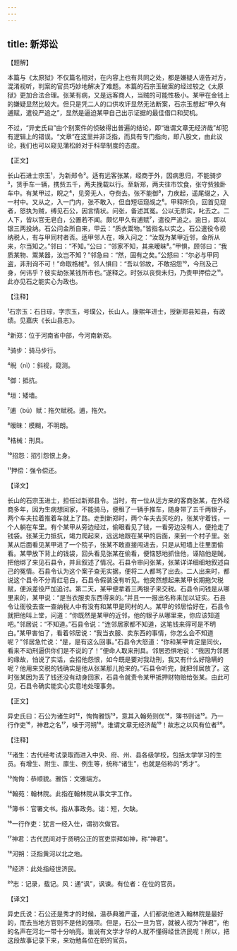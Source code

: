 ```yaml
---
---
---
```

title: 新郑讼
---




【题解】


本篇与《太原狱》不仅篇名相对，在内容上也有共同之处，都是嫌疑人诬告对方，混淆视听，判案的官员巧妙地解决了难题。本篇的石宗玉破案的经过较之《太原狱》更加合法合理。张某有病，又是远客商人，当贼的可能性极小。某甲在金钱上的嫌疑显然比较大。但只是凭二人的口供攻讦显然无法断案，石宗玉想起“甲久有逋赋，遣役严追之”，显然是逼迫某甲自己出示证据的最佳借口和契机。

不过，“异史氏曰”由个别案件的侦破得出普遍的结论，即“谁谓文章无经济哉”却犯有逻辑上的错误。“文章”在这里并非泛指，而具有专门指向，即八股文，由此议论，我们也可以窥见蒲松龄对于科举制度的态度。


【正文】

长山石进士宗玉¹，为新郑令²。适有远客张某，经商于外，因病思归，不能骑步³，赁手车一辆，携赀五千，两夫挽载以行。至新郑，两夫往市饮食，张守赀独卧车中。有某甲过，睨之⁴，见旁无人，夺赀去。张不能御⁵，力疾起，遥尾缀之，入一村中。又从之，入一门内，张不敢入，但自短垣窥觇之⁶。甲释所负，回首见窥者，怒执为贼，缚见石公，因言情状。问张，备述其冤。公以无质实，叱去之。二人下，皆以官无皂白，公置若不闻。颇忆甲久有逋赋⁷，遣役严追之。逾日，即以银三两投纳。石公问金所自来，甲云：“质衣鬻物。”皆指名以实之。石公遣役令视纳税人，有与甲同村者否。适甲邻人在，唤入问之：“汝既为某甲近邻，金所从来，尔当知之。”邻曰：“不知。”公曰：“邻家不知，其来暧昧⁸。”甲惧，顾邻曰：“我质某物、鬻某器，汝岂不知？”邻急曰：“然，固有之矣。”公怒曰：“尔必与甲同盗，非刑询不可！”命取梏械⁹。邻人惧曰：“吾以邻故，不敢招怨¹⁰，今刑及己身，何讳乎？彼实劫张某钱所市也。”遂释之。时张以丧赀未归，乃责甲押偿之¹¹。此亦见石之能实心为政也。

【注释】


¹石宗玉：石日琮，字宗玉，号璞公，长山人。康熙年进士，授新郑县知县，有政绩。见嘉庆《长山县志》。

²新郑：位于河南省中部，今河南新郑。

³骑步：骑马步行。

⁴睨（nì）：斜视，窥测。

⁵御：抵抗。

⁶垣：矮墙。

⁷逋（bū）赋：拖欠赋税。逋，拖欠。

⁸暧昧：模糊，不明朗。

⁹梏械：刑具。

¹⁰招怨：招引怨恨上身。

¹¹押偿：强令偿还。





【译文】


长山的石宗玉进士，担任过新郑县令。当时，有一位从远方来的客商张某，在外经商多年，因为生病想回家，不能骑马，便租了一辆手推车，随身带了五千两银子，两个车夫拉着推着车就上了路。走到新郑时，两个车夫去买吃的，张某守着钱，一个人躺在车里。有个某甲从旁边经过，偷眼看见了钱，一看旁边没有人，便抢走了钱袋。张某无力抵抗，竭力爬起来，远远地跟在某甲的后面，来到一个村子里。张某从后面看见某甲进了一个院子，张某不敢直接闯进去，只是从短墙上往里面偷看。某甲放下背上的钱袋，回头看见张某在偷看，便恼怒地抓住他，诬陷他是贼，把他绑了来见石县令，并且叙述了情况。石县令审问张某，张某详详细细地叙述自己的冤情。石县令认为这个案子查无实据，便将二人都骂了出去。二人出来时，都说这个县令不分青红皂白，石县令假装没有听见。他突然想起来某甲长期拖欠税赋，便派差役严加追讨。第二天，某甲便拿着三两银子来交税。石县令问钱是从哪里来的，某甲说：“是当衣服卖东西得来的。”并且一一报出名称来加以证实。石县令让衙役去查一查纳税人中有没有和某甲是同村的人。某甲的邻居恰好在，石县令就把他叫上堂，问道：“你既然是某甲的近邻，他的银子从哪里来，你应该知道吧。”邻居说：“不知道。”石县令说：“连邻居家都不知道，这笔钱来得可是不明白。”某甲害怕了，看着邻居说：“我当衣服、卖东西的事情，你怎么会不知道呢？”邻居急忙说：“是，是有这么回事。”石县令大怒道：“你和某甲肯定是同伙，看来不动刑逼供你们是不说的了！”便命人取来刑具。邻居恐惧地说：“我因为邻居的缘故，怕说了实话，会招他怨恨，如今既是要对我动刑，我又有什么好隐瞒的呢？他用来交税的钱确实是他从张某那儿抢来的。”石县令听完，就把邻居放了。这时张某因为丢了钱还没有动身回家，石县令就责令某甲抵押财物赔给张某。由此可见，石县令确实能实心实意地处理事务。


【正文】

异史氏曰：石公为诸生时¹²，恂恂雅饬¹³，意其入翰苑则优¹⁴，簿书则诎¹⁵。乃一行作吏¹⁶，神君之名¹⁷，噪于河朔¹⁸。谁谓文章无经济哉¹⁹！故志之以风有位者²⁰。

【注释】


¹²诸生：古代经考试录取而进入中央、府、州、县各级学校，包括太学学习的生员。有增生、附生、廪生、例生等，统称“诸生”，也就是俗称的“秀才”。

¹³恂恂：恭顺貌。雅饬：文雅端方。

¹⁴翰苑：翰林院。此指在翰林院从事文字工作。

¹⁵簿书：官署文书。指从事政务。诎：短，欠缺。

¹⁶一行作吏：犹言一经入仕，谓初次做官。

¹⁷神君：古代民间对于贤明公正的官吏崇拜如神，称“神君”。

¹⁸河朔：泛指黄河以北之地。

¹⁹经济：此处指经世济民。

²⁰志：记录，载记。风：通“讽”，讽谏。有位者：在位的官员。





【译文】


异史氏说：石公还是秀才的时候，温恭典雅严谨，人们都说他进入翰林院是最好的，而去当地方官则不是他的强项。但是，石公一旦为官，就被人视为“神君”，他的名声在河北一带十分响亮。谁说有文学才华的人就不懂得经世济民呢！所以，把这段故事记录下来，来劝勉各位在职的官员。